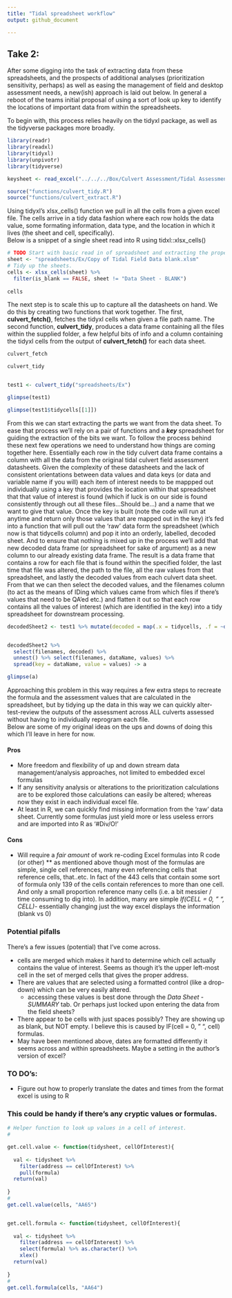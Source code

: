 ```yaml
---
title: "Tidal spreadsheet workflow"
output: github_document

---
```

## Take 2:   
After some digging into the task of extracting data from these spreadsheets, and the prospects of additional analyses (prioritization sensitivity, perhaps) as well as easing the management of field and desktop assessment needs, a new(ish) approach is laid out below. In general a reboot of the teams initial proposal of using a sort of look up key to identify the locations of important data from within the spreadsheets.

To begin with, this process relies heavily on the tidyxl package, as well as the tidyverse packages more broadly. 

```r

library(readr)
library(readxl)
library(tidyxl)
library(unpivotr)
library(tidyverse)

keysheet <- read_excel("../../../Box/Culvert Assessment/Tidal Assessments/key.xlsx") #Use the working more complete version

source("functions/culvert_tidy.R")
source("functions/culvert_extract.R")    

```

Using tidyxl's xlsx_cells() function we pull in all the cells from a given excel file. The cells arrive in a tidy data fashion where each row holds the data value, some formating information, data type, and the location in which it lives (the sheet and cell, specifically).  
Below is a snippet of a single sheet read into R using tidxl::xlsx_cells()

```r

# TODO Start with basic read in of spreadsheet and extracting the proper cells.
sheet <- "spreadsheets/Ex/Copy of Tidal Field Data blank.xlsm" 
# Tidy up the sheets. 
cells <- xlsx_cells(sheet) %>% 
  filter(is_blank == FALSE, sheet != "Data Sheet - BLANK") 
  
cells

```

The next step is to scale this up to capture all the datasheets on hand. We do this by creating two functions that work together. The first, **culvert_fetch()**, fetches the tidyxl cells when given a file path name. The second function, **culvert_tidy**, produces a data frame containing all the files within the supplied folder, a few helpful bits of info and a column containing the tidyxl cells from the output of **culvert_fetch()** for each data sheet. 



```r
culvert_fetch

culvert_tidy


test1 <- culvert_tidy("spreadsheets/Ex")

glimpse(test1)

glimpse(test1$tidycells[[1]])

```

From this we can start extracting the parts we want from the data sheet. To ease that process we'll rely on a pair of functions and a **_key_** spreadsheet for guiding the extraction of the bits we want.
To follow the process behind these next few operations we need to understand how things are coming together here. Essentially each row in the tidy culvert data frame contains a column with all the data from the original tidal culvert field assessment datasheets. Given the complexity of these datasheets and the lack of consistent orientations between data values and data keys (or data and variable name if you will) each item of interest needs to be mappped out individually using a key that provides the location within that spreadsheet that that value of interest is found (which if luck is on our side is found consistently through out all these files...Should be...) and a name that we want to give that value. 
Once the key is built (note the code will run at anytime and return only those values that are mapped out in the key) it's fed into a function that will pull out the 'raw' data form the spreadsheet (which now is that tidycells column) and pop it into an orderly, labelled, decoded sheet. And to ensure that nothing is mixed up in the process we'll add that new decoded data frame (or spreadsheet for sake of argument) as a new column to our already existing data frame. The result is a data frame that contains a row for each file that is found within the specified folder, the last time that file was altered, the path to the file, all the raw values from that spreadsheet, and lastly the decoded values from each culvert data sheet.  
From that we can then select the decoded values, and the filenames column (to act as the means of IDing which values came from which files if there's values that need to be QA'ed etc.) and flatten it out so that each row contains all the values of interest (which are identified in the key) into a tidy spreadsheet for downstream processing. 



```r


decodedSheet2 <- test1 %>% mutate(decoded = map(.x = tidycells, .f = ~decodeSheet(.x, keysheet))) # this is where the sausage is made. 


decodedSheet2 %>% 
  select(filenames, decoded) %>% 
  unnest() %>% select(filenames, dataName, values) %>% 
  spread(key = dataName, value = values) -> a

glimpse(a)


```

Approaching this problem in this way requires a few extra steps to recreate the formula and the assessment values that are calculated in the spreadsheet, but by tidying up the data in this way we can quickly alter-test-review the outputs of the assessment across ALL culverts assessed without having to individually reprogram each file.   
Below are some of my original ideas on the ups and downs of doing this which I'll leave in here for now.

#### Pros 
* More freedom and flexibility of up and down stream data management/analysis approaches, not limited to embedded excel formulas  
* If any sensitivity analysis or alterations to the prioritization calculations are to be explored those calculations can easily be altered; whereas now they exist in each individual excel file.
* At least in R, we can quickly find missing information from the 'raw' data sheet. Currently some formulas just yield more or less useless errors and are imported into R as '#Div/O!' 

#### Cons
* Will require a _fair amount_  of work re-coding Excel formulas into R code (or other)
  ** as mentioned above though most of the formulas are simple, single cell references, many even referencing cells that reference cells, that..etc. In fact of the 443 cells that contain some sort of formula only 139 of the cells contain references to more than one cell. And only a small proportion reference many cells (i.e. a bit messier / time consuming to dig into). In addition, many are simple _If(CELL = 0, " ", CELL)_- essentially changing just the way excel displays the information (blank vs 0)
  


### Potential pifalls
There's a few issues (potential) that I've come across.  

* cells are merged which makes it hard to determine which cell actually contains the value of interest. Seems as though it's the upper left-most cell in the set of merged cells that gives the proper address.   
* There are values that are selected using a formatted control (like a drop-down) which can be very easily altered.  
  + accessing these values is best done through the *Data Sheet - SUMMARY* tab.  Or perhaps just locked upon entering the data from the field sheets?
* There appear to be cells with just spaces possibly? They are showing up as blank, but NOT empty. I believe this is caused by IF(cell = 0, " ", cell) formulas.
* May have been mentioned above, dates are formatted differently it seems across and within spreadsheets. Maybe a setting in the author's version of excel? 

### TO DO's:  

* Figure out how to properly translate the dates and times from the format excel is using to R

 

### This could be handy if there's any cryptic values or formulas.

```r

# Helper function to look up values in a cell of interest.
# 

get.cell.value <- function(tidysheet, cellOfInterest){
  
  val <- tidysheet %>% 
    filter(address == cellOfInterest) %>% 
    pull(formula)
  return(val)
  
}
#   
get.cell.value(cells, "AA65")


get.cell.formula <- function(tidysheet, cellOfInterest){
  
  val <- tidysheet %>% 
    filter(address == cellOfInterest) %>% 
    select(formula) %>% as.character() %>% 
    xlex()
  return(val)
  
}
#   
get.cell.formula(cells, "AA64")

```

